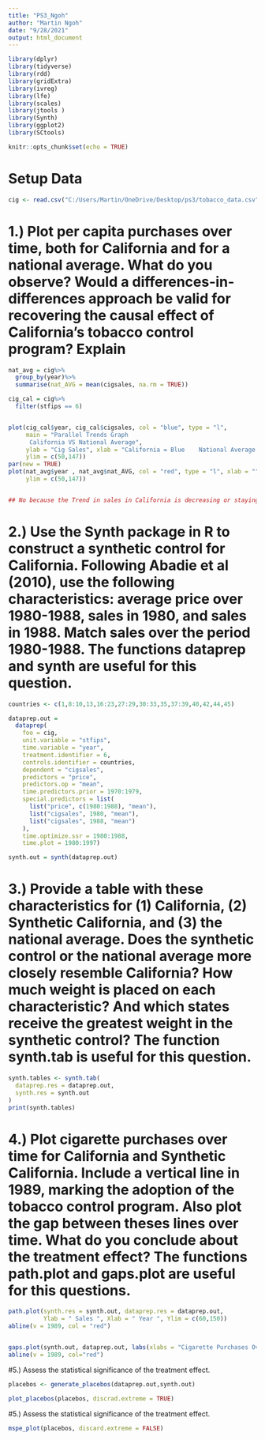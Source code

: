 ---
title: "PS3_Ngoh"
author: "Martin Ngoh"
date: "9/28/2021"
output: html_document
---

```{r setup, include=FALSE}
library(dplyr)
library(tidyverse)
library(rdd) 
library(gridExtra)
library(ivreg)
library(lfe)
library(scales)
library(jtools )
library(Synth)
library(ggplot2)
library(SCtools)

knitr::opts_chunk$set(echo = TRUE)
```

# Setup Data 
```{r, echo = FALSE}
cig <- read.csv("C:/Users/Martin/OneDrive/Desktop/ps3/tobacco_data.csv")

```


# 1.) Plot per capita purchases over time, both for California and for a national average. What do you observe? Would a differences-in-differences approach be valid for recovering the causal effect of California’s tobacco control program? Explain
```{r, echo = FALSE}
nat_avg = cig%>%
  group_by(year)%>%
  summarise(nat_AVG = mean(cigsales, na.rm = TRUE))

cig_cal = cig%>%
  filter(stfips == 6)


plot(cig_cal$year, cig_cal$cigsales, col = "blue", type = "l", 
     main = "Parallel Trends Graph 
      California VS National Average", 
     ylab = "Cig Sales", xlab = "California = Blue    National Average = Red",
     ylim = c(50,147))
par(new = TRUE)
plot(nat_avg$year , nat_avg$nat_AVG, col = "red", type = "l", xlab = "", ylab = "",
     ylim = c(50,147))


## No because the Trend in sales in California is decreasing or staying constant as the countries national average looks like it is growing ## 

```

# 2.) Use the Synth package in R to construct a synthetic control for California. Following Abadie et al (2010), use the following characteristics: average price over 1980-1988, sales in 1980, and sales in 1988. Match sales over the period 1980-1988. The functions dataprep and synth are useful for this question.
```{r, echo = FALSE}
countries <- c(1,8:10,13,16:23,27:29,30:33,35,37:39,40,42,44,45) 

dataprep.out = 
  dataprep(
    foo = cig,
    unit.variable = "stfips",
    time.variable = "year",
    treatment.identifier = 6,
    controls.identifier = countries,
    dependent = "cigsales",
    predictors = "price",
    predictors.op = "mean",
    time.predictors.prior = 1970:1979,
    special.predictors = list(
      list("price", c(1980:1988), "mean"),
      list("cigsales", 1980, "mean"),
      list("cigsales", 1988, "mean")
    ),
    time.optimize.ssr = 1980:1988,
    time.plot = 1980:1997)

synth.out = synth(dataprep.out)

```

# 3.) Provide a table with these characteristics for (1) California, (2) Synthetic California, and (3) the national average. Does the synthetic control or the national average more closely resemble California? How much weight is placed on each characteristic? And which states receive the greatest weight in the synthetic control? The function synth.tab is useful for this question.
```{r, echo = FALSE}

synth.tables <- synth.tab(
  dataprep.res = dataprep.out,
  synth.res = synth.out
)
print(synth.tables)

```

# 4.) Plot cigarette purchases over time for California and Synthetic California. Include a vertical line in 1989, marking the adoption of the tobacco control program. Also plot the gap between theses lines over time. What do you conclude about the treatment effect? The functions path.plot and gaps.plot are useful for this questions.

```{r, echo = FALSE}
path.plot(synth.res = synth.out, dataprep.res = dataprep.out,
          Ylab = " Sales ", Xlab = " Year ", Ylim = c(60,150))
abline(v = 1989, col = "red")


gaps.plot(synth.out, dataprep.out, labs(xlabs = "Cigarette Purchases Overtime"))
abline(v = 1989, col="red")

```

#5.) Assess the statistical significance of the treatment effect.
```{r, echo = FALSE}

placebos <- generate_placebos(dataprep.out,synth.out)

plot_placebos(placebos, discrad.extreme = TRUE)

```


#5.) Assess the statistical significance of the treatment effect.
``` {r, echo = FALSE}

mspe_plot(placebos, discard.extreme = FALSE)


```
